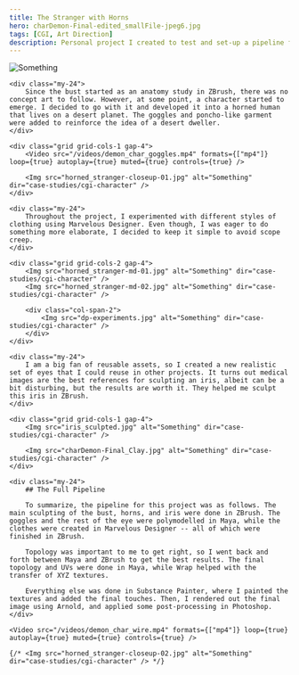 ```yaml
---
title: The Stranger with Horns
hero: charDemon-Final-edited_smallFile-jpeg6.jpg
tags: [CGI, Art Direction]
description: Personal project I created to test and set-up a pipeline for realistic 3D character art creation. My aim was to achieve photorealism for a still image while not taking too long with execution.
---
```


<div class="max-w-7xl mx-auto">
    <Img src="charDemon-Final-edited_smallFile-jpeg6.jpg" alt="Something" dir="/" />

    <div class="my-24">
        Since the bust started as an anatomy study in ZBrush, there was no concept art to follow. However, at some point, a character started to emerge. I decided to go with it and developed it into a horned human that lives on a desert planet. The goggles and poncho-like garment were added to reinforce the idea of a desert dweller.
    </div>

    <div class="grid grid-cols-1 gap-4">
        <Video src="/videos/demon_char_goggles.mp4" formats={["mp4"]} loop={true} autoplay={true} muted={true} controls={true} />

        <Img src="horned_stranger-closeup-01.jpg" alt="Something" dir="case-studies/cgi-character" />
    </div>

    <div class="my-24">
        Throughout the project, I experimented with different styles of clothing using Marvelous Designer. Even though, I was eager to do something more elaborate, I decided to keep it simple to avoid scope creep.
    </div>

    <div class="grid grid-cols-2 gap-4">
        <Img src="horned_stranger-md-01.jpg" alt="Something" dir="case-studies/cgi-character" />
        <Img src="horned_stranger-md-02.jpg" alt="Something" dir="case-studies/cgi-character" />

        <div class="col-span-2">
            <Img src="dp-experiments.jpg" alt="Something" dir="case-studies/cgi-character" />
        </div>
    </div>

    <div class="my-24">
        I am a big fan of reusable assets, so I created a new realistic set of eyes that I could reuse in other projects. It turns out medical images are the best references for sculpting an iris, albeit can be a bit disturbing, but the results are worth it. They helped me sculpt this iris in ZBrush.
    </div>

    <div class="grid grid-cols-1 gap-4">
        <Img src="iris_sculpted.jpg" alt="Something" dir="case-studies/cgi-character" />

        <Img src="charDemon-Final_Clay.jpg" alt="Something" dir="case-studies/cgi-character" />
    </div>

    <div class="my-24">
        ## The Full Pipeline

        To summarize, the pipeline for this project was as follows. The main sculpting of the bust, horns, and iris were done in ZBrush. The goggles and the rest of the eye were polymodelled in Maya, while the clothes were created in Marvelous Designer -- all of which were finished in ZBrush.

        Topology was important to me to get right, so I went back and forth between Maya and ZBrush to get the best results. The final topology and UVs were done in Maya, while Wrap helped with the transfer of XYZ textures.

        Everything else was done in Substance Painter, where I painted the textures and added the final touches. Then, I rendered out the final image using Arnold, and applied some post-processing in Photoshop.
    </div>

    <Video src="/videos/demon_char_wire.mp4" formats={["mp4"]} loop={true} autoplay={true} muted={true} controls={true} />

    {/* <Img src="horned_stranger-closeup-02.jpg" alt="Something" dir="case-studies/cgi-character" /> */}
</div>